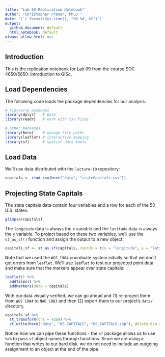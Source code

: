 ```yaml
---
title: "Lab 09 Replication Notebook"
author: "Christopher Prener, Ph.D."
date: '(`r format(Sys.time(), "%B %d, %Y")`)'
output: 
  github_document: default
  html_notebook: default 
always_allow_html: yes
---
```


## Introduction
This is the replication notebook for Lab 09 from the course SOC 4650/5650: Introduction to GISc.

## Load Dependencies
The following code loads the package dependencies for our analysis:

```r
# tidyverse packages
library(dplyr)   # data
library(readr)   # work with csv files

# other packages
library(here)    # manage file paths
library(leaflet) # interactive mapping
library(sf)      # spatial data tools
```

## Load Data
We'll use data distributed with the `lecture-10` repository:

```r
capitals <- read_csv(here("data", "stateCapitals.csv"))
```

## Projecting State Capitals
The state capitals data contain four variables and a row for each of the 50 U.S. states:

```r
glimpse(capitals)
```

The `longitude` data is always the `x` variable and the `latitude` data is always the `y` variable. To project based on these two variables, we'll use the `st_as_sf()` function and assign the output to a new object:

```r
capitals_sf <- st_as_sf(capitals, coords = c(x = "longitude", y = "latitude"), crs = 4326)
```

Note that we used the `WGS 1984` coordinate system initially so that we don't get errors from `leaflet`. We'll use `leaflet` to test our projected point data and make sure that the markers appear over state capitals:

```r
leaflet() %>%
  addTiles() %>%
  addMarkers(data = capitals)
```

With our data visually verified, we can go ahead and (1) re-project them from `WGS 1984` to `NAD 1983` and then (2)  export them to our project's `data/` directory.

```r
capitals_sf %>%
  st_transform(crs = 4269) %>%
  st_write(here("data", "US_CAPITALS", "US_CAPITALS.shp"), delete_dsn = TRUE)
```

Notice how we can pipe these functions - the `sf` package allows us to use `%>%` to pass `sf` object names through functions. Since we are using a function that writes to our hard disk, we do not need to include an outgoing assignment to an object at the end of the pipe.

## 